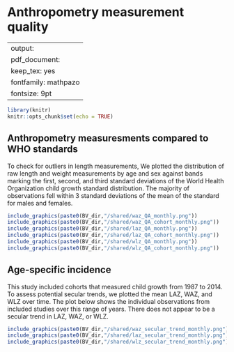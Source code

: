 # Anthropometry measurement quality {#anthro}

---
output:
  pdf_document:
    keep_tex: yes
fontfamily: mathpazo
fontsize: 9pt
---

\raggedright



```r
library(knitr)
knitr::opts_chunk$set(echo = TRUE)
```

## Anthropometry measuresments compared to WHO standards

To check for outliers in length measurements, We plotted the distribution of raw length and weight measurements by age and sex against bands marking the first, second, and third standard deviations of the World Health Organization child growth standard distribution. The majority of observations fell within 3 standard deviations of the mean of the standard for males and females. 

```r
include_graphics(paste0(BV_dir,"/shared/waz_QA_monthly.png"))
include_graphics(paste0(BV_dir,"/shared/waz_QA_cohort_monthly.png"))
include_graphics(paste0(BV_dir,"/shared/laz_QA_monthly.png"))
include_graphics(paste0(BV_dir,"/shared/laz_QA_cohort_monthly.png"))
include_graphics(paste0(BV_dir,"/shared/wlz_QA_monthly.png"))
include_graphics(paste0(BV_dir,"/shared/wlz_QA_cohort_monthly.png"))
```


## Age-specific incidence

This study included cohorts that measured child growth from 1987 to 2014. To assess potential secular trends, we plotted the mean LAZ, WAZ, and WLZ over time. The plot below shows the individual observations from included studies over this range of years. There does not appear to be a secular trend in LAZ, WAZ, or WLZ. 

```r
include_graphics(paste0(BV_dir,"/shared/waz_secular_trend_monthly.png"))
include_graphics(paste0(BV_dir,"/shared/laz_secular_trend_monthly.png"))
include_graphics(paste0(BV_dir,"/shared/wlz_secular_trend_monthly.png"))

```



